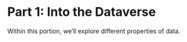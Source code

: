 # Part 1: Into the Dataverse {#into-the-dataverse}

Within this portion, we'll explore different properties of data. 